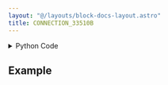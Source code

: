 ```yaml
---
layout: "@/layouts/block-docs-layout.astro"
title: CONNECTION_33510B
---
```



<PythonDocsDisplay docstring={docstring} />

<details>
<summary>Python Code</summary>

```python
from flojoy import VisaDevice, flojoy, DataContainer
from flojoy.connection_manager import DeviceConnectionManager
from typing import Optional
from qcodes.instrument_drivers.Keysight import Keysight33512B
from usb.core import USBError


@flojoy()
def CONNECTION_33510B(
    device: VisaDevice,
    default: Optional[DataContainer] = None,
) -> Optional[DataContainer]:
    """The CONNECTION_33510B node connects Flojoy to a 33510B function generator.

    The connection is made with the VISA address in the Flojoy UI.

    This node should also work with compatible Keysight 33XXX wavefunction
    generators (although they are untested).

    Parameters
    ----------
    device: VisaDevice
        The VISA address to connect to.

    Returns
    -------
    DataContainer
        Optional: None
    """

    try:
        ks = Keysight33512B(
            "ks",
            device.get_id(),
            visalib="@py",
            device_clear=False,
        )
    except USBError as err:
        raise Exception(
            "USB port error. Trying unplugging+replugging the port."
        ) from err

    DeviceConnectionManager.register_connection(device, ks)

    return None

```

[Find this Flojoy Block on GitHub](https://github.com/flojoy-ai/blocks/blob/main/blocks/IO/INSTRUMENTS/FUNCTION_GENERATORS/KEYSIGHT/33XXX/BASIC/CONNECTION_33510B/CONNECTION_33510B.py)

</details>

## Example

<GetHelpWidget />

<AppDisplay app={app} blockName="CONNECTION_33510B" client:visible />


